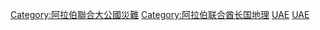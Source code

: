 [[Category:阿拉伯聯合大公國災難|Category:阿拉伯聯合大公國災難]]
[[Category:阿拉伯联合酋长国地理|Category:阿拉伯联合酋长国地理]]
[[Category:各國自然災害|UAE]]
[[Category:亚洲自然灾害|UAE]]